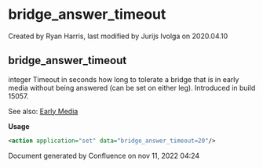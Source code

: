 
# bridge_answer_timeout 

 Created by  Ryan Harris, last modified by  Jurijs Ivolga on 2020.04.10

## bridge_answer_timeout

integer Timeout in seconds how long to tolerate a bridge that is in early media without being answered (can be set on either leg). Introduced in build 15057.

See also: [Early Media](../FreeSWITCH-Explained/Codecs-and-Media/Early-Media/index.mdx#about)

**Usage**

```xml
<action application="set" data="bridge_answer_timeout=20"/>
```

Document generated by Confluence on nov 11, 2022 04:24
